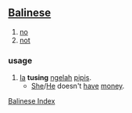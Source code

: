 == [[Balinese]] ==

# [[no]]
# [[not]]

=== usage ===
#  [[Ia]] '''tusing''' [[ngelah]] [[pipis]].
#* [[She]]/[[He]] doesn't [[have]] [[money]].



[[Wiktionary:Balinese index|Balinese Index]]